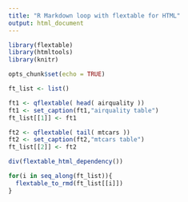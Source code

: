 ```yaml
---
title: "R Markdown loop with flextable for HTML"
output: html_document
---
```


```r
library(flextable)
library(htmltools)
library(knitr)

opts_chunk$set(echo = TRUE)

ft_list <- list()

ft1 <- qflextable( head( airquality ))
ft1 <- set_caption(ft1,"airquality table")
ft_list[[1]] <- ft1

ft2 <- qflextable( tail( mtcars ))
ft2 <- set_caption(ft2,"mtcars table")
ft_list[[2]] <- ft2
```

```r
div(flextable_html_dependency())
```

```r
for(i in seq_along(ft_list)){
  flextable_to_rmd(ft_list[[i]])
}
```

